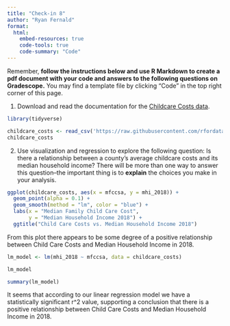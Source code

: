 ```yaml
---
title: "Check-in 8"
author: "Ryan Fernald"
format: 
  html:
    embed-resources: true
    code-tools: true
    code-summary: "Code"
---
```


Remember, **follow the instructions below and use R Markdown to create a pdf document with your code and answers to the following questions on Gradescope.** You may find a template file by clicking "Code" in the top right corner of this page.

1. Download and read the documentation for the [Childcare Costs data](https://github.com/rfordatascience/tidytuesday/blob/master/data/2023/2023-05-09/readme.md).
```r
library(tidyverse)
```


```r
childcare_costs <- read_csv('https://raw.githubusercontent.com/rfordatascience/tidytuesday/master/data/2023/2023-05-09/childcare_costs.csv')
childcare_costs
```


2. Use visualization and regression to explore the following question: Is there a relationship between a county's average childcare costs and its median household income? There will be more than one way to answer this question--the important thing is to **explain** the choices you make in your analysis.


```r
ggplot(childcare_costs, aes(x = mfccsa, y = mhi_2018)) +
  geom_point(alpha = 0.1) +
  geom_smooth(method = "lm", color = "blue") +
  labs(x = "Median Family Child Care Cost", 
       y = "Median Household Income 2018") +
  ggtitle("Child Care Costs vs. Median Household Income 2018")
```

From this plot there appears to be some degree of a positive relationship between Child Care Costs and Median Household Income in 2018. 


```r
lm_model <- lm(mhi_2018 ~ mfccsa, data = childcare_costs)

lm_model

summary(lm_model)
```
It seems that according to our linear regression model we have a statistically significant r^2 value, supporting a conclusion that there is a positive relationship between Child Care Costs and Median Household Income in 2018. 
